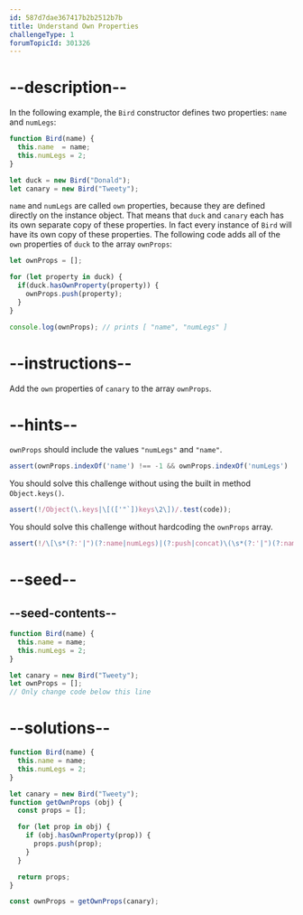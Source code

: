 ```yaml
---
id: 587d7dae367417b2b2512b7b
title: Understand Own Properties
challengeType: 1
forumTopicId: 301326
---
```


# --description--

In the following example, the `Bird` constructor defines two properties: `name` and `numLegs`:

```js
function Bird(name) {
  this.name  = name;
  this.numLegs = 2;
}

let duck = new Bird("Donald");
let canary = new Bird("Tweety");
```

`name` and `numLegs` are called `own` properties, because they are defined directly on the instance object. That means that `duck` and `canary` each has its own separate copy of these properties. In fact every instance of `Bird` will have its own copy of these properties. The following code adds all of the `own` properties of `duck` to the array `ownProps`:

```js
let ownProps = [];

for (let property in duck) {
  if(duck.hasOwnProperty(property)) {
    ownProps.push(property);
  }
}

console.log(ownProps); // prints [ "name", "numLegs" ]
```

# --instructions--

Add the `own` properties of `canary` to the array `ownProps`.

# --hints--

`ownProps` should include the values `"numLegs"` and `"name"`.

```js
assert(ownProps.indexOf('name') !== -1 && ownProps.indexOf('numLegs') !== -1);
```

You should solve this challenge without using the built in method `Object.keys()`.

```js
assert(!/Object(\.keys|\[(['"`])keys\2\])/.test(code));
```

You should solve this challenge without hardcoding the `ownProps` array.

```js
assert(!/\[\s*(?:'|")(?:name|numLegs)|(?:push|concat)\(\s*(?:'|")(?:name|numLegs)/.test(code));
```

# --seed--

## --seed-contents--

```js
function Bird(name) {
  this.name = name;
  this.numLegs = 2;
}

let canary = new Bird("Tweety");
let ownProps = [];
// Only change code below this line
```

# --solutions--

```js
function Bird(name) {
  this.name = name;
  this.numLegs = 2;
}

let canary = new Bird("Tweety");
function getOwnProps (obj) {
  const props = [];

  for (let prop in obj) {
    if (obj.hasOwnProperty(prop)) {
      props.push(prop);
    }
  }

  return props;
}

const ownProps = getOwnProps(canary);
```
